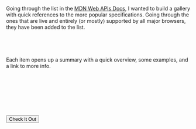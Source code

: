 
Going through the list in the <a href="https://developer.mozilla.org/en-US/docs/Web/API" target="_blank">MDN Web APIs Docs</a>, I wanted to build a gallery with quick references to the more popular specifications. Going through the ones that are live and entirely (or mostly) supported by all major browsers, they have been added to the list.

&nbsp;&nbsp;
-----

Each item opens up a summary with a quick overview, some examples, and a link to more info.

&nbsp;&nbsp;
-----

&nbsp;&nbsp;
-----

<Button href="/lab/web-apis-gallery" className="block gr-tw-3 py-6 px-8 max-w-xs mx-auto rounded hover:opacity-75" target="_blank">
<span className="text-white">Check It Out</span></Button>
